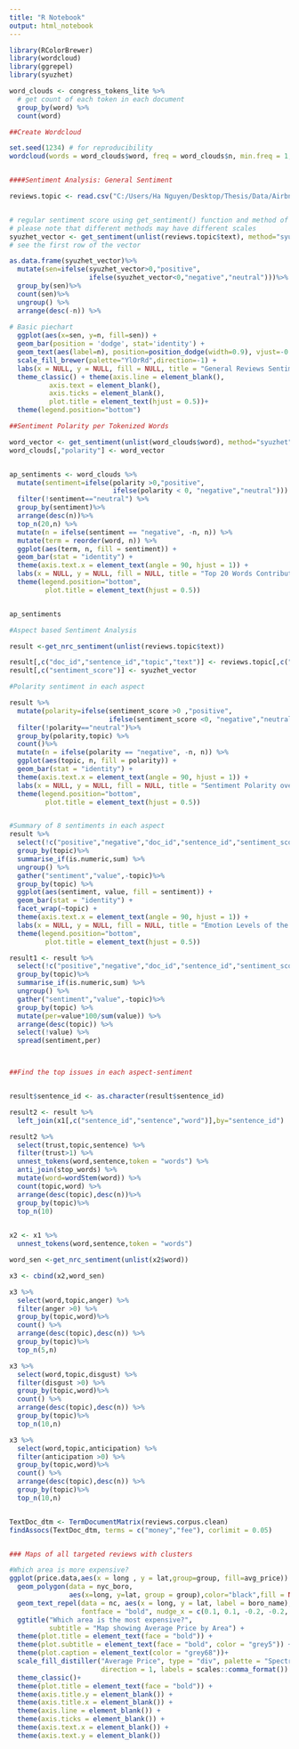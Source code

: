 ---
title: "R Notebook"
output: html_notebook
---
```{r}
library(RColorBrewer)
library(wordcloud)
library(ggrepel)
library(syuzhet)
```


```{r}

word_clouds <- congress_tokens_lite %>%
  # get count of each token in each document
  group_by(word) %>%
  count(word)

##Create Wordcloud

set.seed(1234) # for reproducibility 
wordcloud(words = word_clouds$word, freq = word_clouds$n, min.freq = 1, max.words=200, random.order=FALSE, rot.per=0.35,            colors=brewer.pal(8, "Dark2"))


####Sentiment Analysis: General Sentiment

reviews.topic <- read.csv("C:/Users/Ha Nguyen/Desktop/Thesis/Data/Airbnb Data/reviews.topic.csv")


# regular sentiment score using get_sentiment() function and method of your choice
# please note that different methods may have different scales
syuzhet_vector <- get_sentiment(unlist(reviews.topic$text), method="syuzhet")
# see the first row of the vector

as.data.frame(syuzhet_vector)%>%
  mutate(sen=ifelse(syuzhet_vector>0,"positive",
                    ifelse(syuzhet_vector<0,"negative","neutral")))%>%
  group_by(sen)%>%
  count(sen)%>%
  ungroup() %>%
  arrange(desc(-n)) %>%
  
# Basic piechart
  ggplot(aes(x=sen, y=n, fill=sen)) + 
  geom_bar(position = 'dodge', stat='identity') +
  geom_text(aes(label=n), position=position_dodge(width=0.9), vjust=-0.25)+
  scale_fill_brewer(palette="YlOrRd",direction=-1) +
  labs(x = NULL, y = NULL, fill = NULL, title = "General Reviews Sentiment Analysis")+
  theme_classic() + theme(axis.line = element_blank(),
          axis.text = element_blank(),
          axis.ticks = element_blank(),
          plot.title = element_text(hjust = 0.5))+
  theme(legend.position="bottom")

##Sentiment Polarity per Tokenized Words

word_vector <- get_sentiment(unlist(word_clouds$word), method="syuzhet")
word_clouds[,"polarity"] <- word_vector


ap_sentiments <- word_clouds %>%
  mutate(sentiment=ifelse(polarity >0,"positive",
                          ifelse(polarity < 0, "negative","neutral"))) %>%
  filter(!sentiment=="neutral") %>%
  group_by(sentiment)%>%
  arrange(desc(n))%>%
  top_n(20,n) %>%
  mutate(n = ifelse(sentiment == "negative", -n, n)) %>%
  mutate(term = reorder(word, n)) %>%
  ggplot(aes(term, n, fill = sentiment)) +
  geom_bar(stat = "identity") +
  theme(axis.text.x = element_text(angle = 90, hjust = 1)) +
  labs(x = NULL, y = NULL, fill = NULL, title = "Top 20 Words Contribution to Sentiment")+
  theme(legend.position="bottom",
         plot.title = element_text(hjust = 0.5))


ap_sentiments

#Aspect based Sentiment Analysis

result <-get_nrc_sentiment(unlist(reviews.topic$text))

result[,c("doc_id","sentence_id","topic","text")] <- reviews.topic[,c("doc_id","sentence_id","topic","text")]
result[,c("sentiment_score")] <- syuzhet_vector

#Polarity sentiment in each aspect

result %>%
  mutate(polarity=ifelse(sentiment_score >0 ,"positive",
                         ifelse(sentiment_score <0, "negative","neutral"))) %>%
  filter(!polarity=="neutral")%>%
  group_by(polarity,topic) %>%
  count()%>%
  mutate(n = ifelse(polarity == "negative", -n, n)) %>%
  ggplot(aes(topic, n, fill = polarity)) +
  geom_bar(stat = "identity") +
  theme(axis.text.x = element_text(angle = 90, hjust = 1)) +
  labs(x = NULL, y = NULL, fill = NULL, title = "Sentiment Polarity over Aspects")+
  theme(legend.position="bottom",
         plot.title = element_text(hjust = 0.5))


#Summary of 8 sentiments in each aspect
result %>%
  select(!c("positive","negative","doc_id","sentence_id","sentiment_score")) %>%
  group_by(topic)%>%
  summarise_if(is.numeric,sum) %>%
  ungroup() %>%
  gather("sentiment","value",-topic)%>%
  group_by(topic) %>%
  ggplot(aes(sentiment, value, fill = sentiment)) +
  geom_bar(stat = "identity") +
  facet_wrap(~topic) +
  theme(axis.text.x = element_text(angle = 90, hjust = 1)) +
  labs(x = NULL, y = NULL, fill = NULL, title = "Emotion Levels of the Lodging Aspects")+
  theme(legend.position="bottom",
         plot.title = element_text(hjust = 0.5))

result1 <- result %>%
  select(!c("positive","negative","doc_id","sentence_id","sentiment_score")) %>%
  group_by(topic)%>%
  summarise_if(is.numeric,sum) %>%
  ungroup() %>%
  gather("sentiment","value",-topic)%>%
  group_by(topic) %>%
  mutate(per=value*100/sum(value)) %>%
  arrange(desc(topic)) %>%
  select(!value) %>%
  spread(sentiment,per)



##Find the top issues in each aspect-sentiment 


result$sentence_id <- as.character(result$sentence_id)

result2 <- result %>%
  left_join(x1[,c("sentence_id","sentence","word")],by="sentence_id")

result2 %>%
  select(trust,topic,sentence) %>%
  filter(trust>1) %>%
  unnest_tokens(word,sentence,token = "words") %>%
  anti_join(stop_words) %>%
  mutate(word=wordStem(word)) %>%
  count(topic,word) %>%
  arrange(desc(topic),desc(n))%>%
  group_by(topic)%>%
  top_n(10)
  

x2 <- x1 %>%
  unnest_tokens(word,sentence,token = "words")

word_sen <-get_nrc_sentiment(unlist(x2$word))

x3 <- cbind(x2,word_sen)

x3 %>%
  select(word,topic,anger) %>%
  filter(anger >0) %>%
  group_by(topic,word)%>%
  count() %>%
  arrange(desc(topic),desc(n)) %>%
  group_by(topic)%>%
  top_n(5,n)

x3 %>%
  select(word,topic,disgust) %>%
  filter(disgust >0) %>%
  group_by(topic,word)%>%
  count() %>%
  arrange(desc(topic),desc(n)) %>%
  group_by(topic)%>%
  top_n(10,n)

x3 %>%
  select(word,topic,anticipation) %>%
  filter(anticipation >0) %>%
  group_by(topic,word)%>%
  count() %>%
  arrange(desc(topic),desc(n)) %>%
  group_by(topic)%>%
  top_n(10,n)


TextDoc_dtm <- TermDocumentMatrix(reviews.corpus.clean)
findAssocs(TextDoc_dtm, terms = c("money","fee"), corlimit = 0.05)			



```

```{r}
### Maps of all targeted reviews with clusters

#Which area is more expensive?
ggplot(price.data,aes(x = long , y = lat,group=group, fill=avg_price)) + geom_polygon(color="black") +
  geom_polygon(data = nyc_boro,
               aes(x=long, y=lat, group = group),color="black",fill = NA, size = 1.5) +
  geom_text_repel(data = nc, aes(x = long, y = lat, label = boro_name), inherit.aes = FALSE,
                  fontface = "bold", nudge_x = c(0.1, 0.1, -0.2, -0.2, 0.1), nudge_y = c(0.1 ,-0.2, 0.2, 0.1, -0.3)) +
  ggtitle("Which area is the most expensive?",
          subtitle = "Map showing Average Price by Area") +
  theme(plot.title = element_text(face = "bold")) +
  theme(plot.subtitle = element_text(face = "bold", color = "grey5")) +
  theme(plot.caption = element_text(color = "grey68"))+ 
  scale_fill_distiller("Average Price", type = "div", palette = "Spectral",values = scales::rescale((1:10)^2, c(0,1)),
                       direction = 1, labels = scales::comma_format()) +
  theme_classic()+
  theme(plot.title = element_text(face = "bold")) +
  theme(axis.title.y = element_blank()) + 
  theme(axis.title.x = element_blank()) + 
  theme(axis.line = element_blank()) + 
  theme(axis.ticks = element_blank()) + 
  theme(axis.text.x = element_blank()) + 
  theme(axis.text.y = element_blank())
  
```



